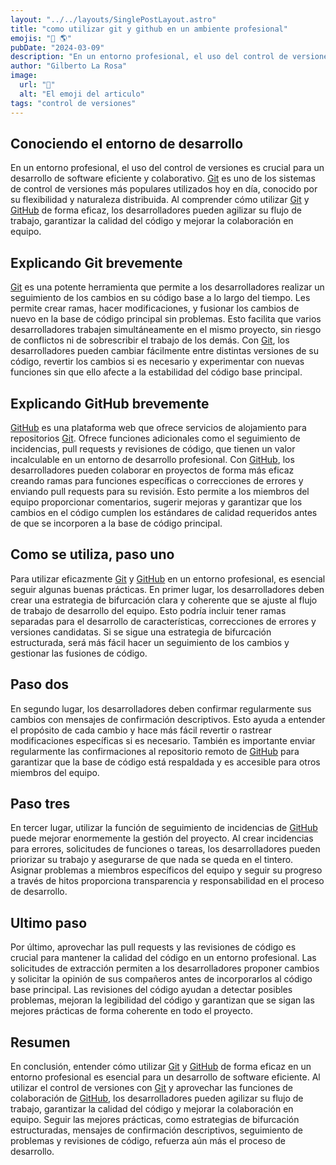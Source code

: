 ---
layout: "../../layouts/SinglePostLayout.astro"
title: "como utilizar git y github en un ambiente profesional"
emojis: "📣 🌎"
pubDate: "2024-03-09"
description: "En un entorno profesional, el uso del control de versiones es crucial para un desarrollo de software eficiente y colaborativo."
author: "Gilberto La Rosa"
image:
  url: "🔀"
  alt: "El emoji del articulo"
tags: "control de versiones"
---

## Conociendo el entorno de desarrollo

En un entorno profesional, el uso del control de versiones es crucial para un desarrollo de software eficiente y colaborativo. [Git](https://git-scm.com/book/es/v2/Inicio---Sobre-el-Control-de-Versiones-Acerca-del-Control-de-Versiones) es uno de los sistemas de control de versiones más populares utilizados hoy en día, conocido por su flexibilidad y naturaleza distribuida. Al comprender cómo utilizar [Git](https://git-scm.com/book/es/v2/Inicio---Sobre-el-Control-de-Versiones-Acerca-del-Control-de-Versiones) y [GitHub](https://docs.github.com/es/get-started) de forma eficaz, los desarrolladores pueden agilizar su flujo de trabajo, garantizar la calidad del código y mejorar la colaboración en equipo.

## Explicando Git brevemente

[Git](https://git-scm.com/book/es/v2/Inicio---Sobre-el-Control-de-Versiones-Acerca-del-Control-de-Versiones) es una potente herramienta que permite a los desarrolladores realizar un seguimiento de los cambios en su código base a lo largo del tiempo. Les permite crear ramas, hacer modificaciones, y fusionar los cambios de nuevo en la base de código principal sin problemas. Esto facilita que varios desarrolladores trabajen simultáneamente en el mismo proyecto, sin riesgo de conflictos ni de sobrescribir el trabajo de los demás. Con [Git](https://git-scm.com/book/es/v2/Inicio---Sobre-el-Control-de-Versiones-Acerca-del-Control-de-Versiones), los desarrolladores pueden cambiar fácilmente entre distintas versiones de su código, revertir los cambios si es necesario y experimentar con nuevas funciones sin que ello afecte a la estabilidad del código base principal.

## Explicando GitHub brevemente

[GitHub](https://docs.github.com/es/get-started) es una plataforma web que ofrece servicios de alojamiento para repositorios [Git](https://git-scm.com/book/es/v2/Inicio---Sobre-el-Control-de-Versiones-Acerca-del-Control-de-Versiones). Ofrece funciones adicionales como el seguimiento de incidencias, pull requests y revisiones de código, que tienen un valor incalculable en un entorno de desarrollo profesional. Con [GitHub](https://docs.github.com/es/get-started), los desarrolladores pueden colaborar en proyectos de forma más eficaz creando ramas para funciones específicas o correcciones de errores y enviando pull requests para su revisión. Esto permite a los miembros del equipo proporcionar comentarios, sugerir mejoras y garantizar que los cambios en el código cumplen los estándares de calidad requeridos antes de que se incorporen a la base de código principal.

## Como se utiliza, paso uno

Para utilizar eficazmente [Git](https://git-scm.com/book/es/v2/Inicio---Sobre-el-Control-de-Versiones-Acerca-del-Control-de-Versiones) y [GitHub](https://docs.github.com/es/get-started) en un entorno profesional, es esencial seguir algunas buenas prácticas. En primer lugar, los desarrolladores deben crear una estrategia de bifurcación clara y coherente que se ajuste al flujo de trabajo de desarrollo del equipo. Esto podría incluir tener ramas separadas para el desarrollo de características, correcciones de errores y versiones candidatas. Si se sigue una estrategia de bifurcación estructurada, será más fácil hacer un seguimiento de los cambios y gestionar las fusiones de código.

## Paso dos

En segundo lugar, los desarrolladores deben confirmar regularmente sus cambios con mensajes de confirmación descriptivos. Esto ayuda a entender el propósito de cada cambio y hace más fácil revertir o rastrear modificaciones específicas si es necesario. También es importante enviar regularmente las confirmaciones al repositorio remoto de [GitHub](https://docs.github.com/es/get-started) para garantizar que la base de código está respaldada y es accesible para otros miembros del equipo.

## Paso tres

En tercer lugar, utilizar la función de seguimiento de incidencias de [GitHub](https://docs.github.com/es/get-started) puede mejorar enormemente la gestión del proyecto. Al crear incidencias para errores, solicitudes de funciones o tareas, los desarrolladores pueden priorizar su trabajo y asegurarse de que nada se queda en el tintero. Asignar problemas a miembros específicos del equipo y seguir su progreso a través de hitos proporciona transparencia y responsabilidad en el proceso de desarrollo.

## Ultimo paso

Por último, aprovechar las pull requests y las revisiones de código es crucial para mantener la calidad del código en un entorno profesional. Las solicitudes de extracción permiten a los desarrolladores proponer cambios y solicitar la opinión de sus compañeros antes de incorporarlos al código base principal. Las revisiones del código ayudan a detectar posibles problemas, mejoran la legibilidad del código y garantizan que se sigan las mejores prácticas de forma coherente en todo el proyecto.

## Resumen

En conclusión, entender cómo utilizar [Git](https://git-scm.com/book/es/v2/Inicio---Sobre-el-Control-de-Versiones-Acerca-del-Control-de-Versiones) y [GitHub](https://docs.github.com/es/get-started) de forma eficaz en un entorno profesional es esencial para un desarrollo de software eficiente. Al utilizar el control de versiones con [Git](https://git-scm.com/book/es/v2/Inicio---Sobre-el-Control-de-Versiones-Acerca-del-Control-de-Versiones) y aprovechar las funciones de colaboración de [GitHub](https://docs.github.com/es/get-started), los desarrolladores pueden agilizar su flujo de trabajo, garantizar la calidad del código y mejorar la colaboración en equipo. Seguir las mejores prácticas, como estrategias de bifurcación estructuradas, mensajes de confirmación descriptivos, seguimiento de problemas y revisiones de código, refuerza aún más el proceso de desarrollo.
